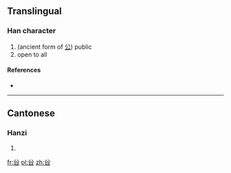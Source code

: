 ==Translingual==

===Han character===
{{Han char|rn=12|rad=八|as=05|sn=7|four=|canj=金竹日 (CHA)}}

# (ancient form of [[公]]) public
# open to all

====References====
* {{Han ref|kx=0127.170|hdz=10244.060|uh=34B6|ud=13494}}

----

==Cantonese==

===Hanzi===
{{yue-hanzi|jyut=|y=gung1}}

# {{defn|lang=yue|sort=八05}}

[[fr:㒶]]
[[pl:㒶]]
[[zh:㒶]]